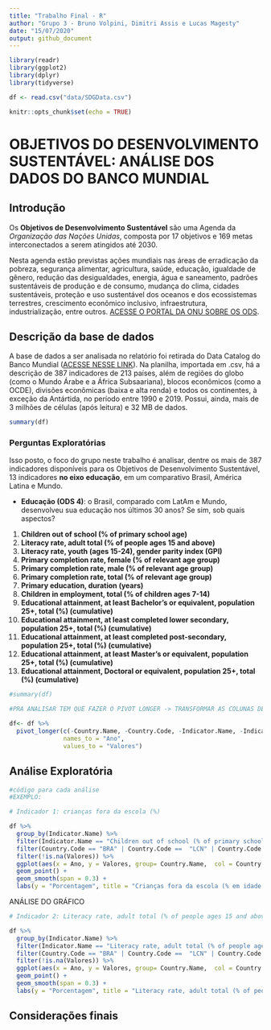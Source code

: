 ```yaml
---
title: "Trabalho Final - R"
author: "Grupo 3 - Bruno Volpini, Dimitri Assis e Lucas Magesty"
date: "15/07/2020"
output: github_document
---
```


```r
library(readr)
library(ggplot2)
library(dplyr)
library(tidyverse)

df <- read.csv("data/SDGData.csv")

knitr::opts_chunk$set(echo = TRUE)
```

# OBJETIVOS DO DESENVOLVIMENTO SUSTENTÁVEL: ANÁLISE DOS DADOS DO BANCO MUNDIAL

## Introdução

Os **Objetivos de Desenvolvimento Sustentável** são uma Agenda da _Organização das Nações Unidas_, composta por 17 objetivos e 169 metas interconectados a serem atingidos até 2030.

Nesta agenda estão previstas ações mundiais nas áreas de erradicação da pobreza, segurança alimentar, agricultura, saúde, educação, igualdade de gênero, redução das desigualdades, energia, água e saneamento, padrões sustentáveis de produção e de consumo, mudança do clima, cidades sustentáveis, proteção e uso sustentável dos oceanos e dos ecossistemas terrestres, crescimento econômico inclusivo, infraestrutura, industrialização, entre outros. [ACESSE O PORTAL DA ONU SOBRE OS ODS](https://www.un.org/sustainabledevelopment/sustainable-development-goals/).

## Descrição da base de dados

A base de dados a ser analisada no relatório foi retirada do Data Catalog do Banco Mundial ([ACESSE NESSE LINK](https://datacatalog.worldbank.org/dataset/sustainable-development-goals)). Na planilha, importada em .csv, há a descrição de 387 indicadores de 213 países, além de regiões do globo (como o Mundo Árabe e a África Subsaariana), blocos econômicos (como a OCDE), divisões econômicas (baixa e alta renda) e todos os continentes, à exceção da Antártida, no período entre 1990 e 2019. Possui, ainda, mais de 3 milhões de células (após leitura) e 32 MB de dados.

```r
summary(df)
```

### Perguntas Exploratórias

Isso posto, o foco do grupo neste trabalho é analisar, dentre os mais de 387 indicadores disponíveis para os Objetivos de Desenvolvimento Sustentável, 13 indicadores **no eixo** __educação__, em um comparativo Brasil, América Latina e Mundo.

- **Educação (ODS 4)**: o Brasil, comparado com LatAm e Mundo, desenvolveu sua educação nos últimos 30 anos? Se sim, sob quais aspectos?

1) __Children out of school (% of primary school age)__
2) __Literacy rate, adult total (% of people ages 15 and above)__
3) __Literacy rate, youth (ages 15-24), gender parity index (GPI)__
4) __Primary completion rate, female (% of relevant age group)__
5) __Primary completion rate, male (% of relevant age group)__
6) __Primary completion rate, total (% of relevant age group)__
7) __Primary education, duration (years)__
8) __Children in employment, total (% of children ages 7-14)__
9) __Educational attainment, at least Bachelor's or equivalent, population 25+, total (%) (cumulative)__
10) __Educational attainment, at least completed lower secondary, population 25+, total (%) (cumulative)__
11) __Educational attainment, at least completed post-secondary, population 25+, total (%) (cumulative)__
12) __Educational attainment, at least Master's or equivalent, population 25+, total (%) (cumulative)__
13) __Educational attainment, Doctoral or equivalent, population 25+, total (%) (cumulative)__


```r
#summary(df)

#PRA ANALISAR TEM QUE FAZER O PIVOT LONGER -> TRANSFORMAR AS COLUNAS DE ANO EM LINHAS PARA AS VARIÁVEIS

df<- df %>% 
  pivot_longer(c(-Country.Name, -Country.Code, -Indicator.Name, -Indicator.Code),
               names_to = "Ano",
               values_to = "Valores")
```

## Análise Exploratória

```r
#código para cada análise
#EXEMPLO:  

# Indicador 1: crianças fora da escola (%)

df %>%
  group_by(Indicator.Name) %>%
  filter(Indicator.Name == "Children out of school (% of primary school age)") %>%
  filter(Country.Code == "BRA" | Country.Code ==  "LCN" | Country.Code == "WLD") %>%
  filter(!is.na(Valores)) %>% 
  ggplot(aes(x = Ano, y = Valores, group= Country.Name,  col = Country.Name, fill=Country.Name))  + 
  geom_point() + 
  geom_smooth(span = 0.3) +
  labs(y = "Porcentagem", title = "Crianças fora da escola (% em idade escolar primária)")

```

ANÁLISE DO GRÁFICO


```r

# Indicador 2: Literacy rate, adult total (% of people ages 15 and above)

df %>%
  group_by(Indicator.Name) %>%
  filter(Indicator.Name == "Literacy rate, adult total (% of people ages 15 and above)") %>%
  filter(Country.Code == "BRA" | Country.Code ==  "LCN" | Country.Code == "WLD") %>%
  filter(!is.na(Valores)) %>% 
  ggplot(aes(x = Ano, y = Valores, group= Country.Name,  col = Country.Name, fill=Country.Name))  + 
  geom_point() + 
  geom_smooth(span = 0.3) +
  labs(y = "Porcentagem", title = "Literacy rate, adult total (% of people ages 15 and above)")

```

## Considerações finais



